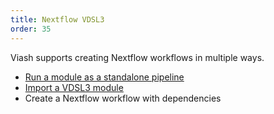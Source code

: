 ```yaml
---
title: Nextflow VDSL3
order: 35
---
```


Viash supports creating Nextflow workflows in multiple ways.

* [Run a module as a standalone pipeline](run_module.qmd)
* [Import a VDSL3 module](import_module.qmd)
* Create a Nextflow workflow with dependencies